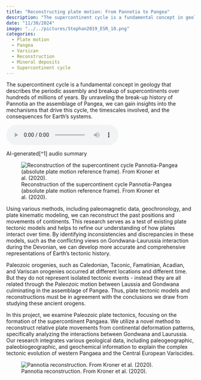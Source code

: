 ```yaml
---
title: "Reconstructing plate motion: From Pannotia to Pangea"
description: "The supercontinent cycle is a fundamental concept in geology that describes the periodic assembly and breakup of supercontinents over hundreds of millions of years. By unraveling the break-up history of Pannotia an the assemblage of Pangea, we can gain insights into the mechanisms that drive this cycle, the timescales involved, and the consequences for Earth's systems."
date: "11/30/2024"
image: "../../pictures/Stephan2019_ESR_10.png"
categories:
  - Plate motion
  - Pangea
  - Varsican
  - Reconstruction
  - Mineral deposits
  - Supercontinent cycle
---
```



::: {.grid}

::: {.g-col-9}
The supercontinent cycle is a fundamental concept in geology that describes the periodic assembly and breakup of supercontinents over hundreds of millions of years. By unraveling the break-up history of Pannotia an the assemblage of Pangea, we can gain insights into the mechanisms that drive this cycle, the timescales involved, and the consequences for Earth's systems.

:::


::: {.g-col-3}
![](../../stuff/Reconstructing plate motion linked to Pangea assemblage.wav)

AI-generated[^1] audio summary
:::

:::


![Reconstruction of the supercontinent cycle Pannotia-Pangea (absolute plate motion reference frame). From Kroner et al. (2020).](../../pictures/Pannotia_Pangea.gif)

Using various methods, including paleomagnetic data, geochronology, and plate kinematic modeling, we can reconstruct the past positions and movements of continents. This research serves as a test of existing plate tectonic models and helps to refine our understanding of how plates interact over time. 
By identifying inconsistencies and discrepancies in these models, such as the conflicting views on Gondwana-Laurussia interaction during the Devonian, we can develop more accurate and comprehensive representations of Earth's tectonic history. 

Paleozoic orogenies, such as Caledonian, Taconic, Famatinian, Acadian, and Variscan orogenies occurred at different locations and different time. But they do not represent isolated tectonic events - instead they are all related through the Paleozoic motion between Laussia and Gondwana culminating in the assemblage of Pangea. Thus, plate tectonic models and reconstructions must be in agreement with the conclusions we draw from studying these ancient orogens.


In this project, we examine Paleozoic plate tectonics, focusing on the formation of the supercontinent Pangaea. We utilize a novel method to reconstruct relative plate movements from continental deformation patterns, specifically analyzing the interactions between Gondwana and Laurussia. Our research integrates various geological data, including paleogeographic, paleobiogeographic, and geochemical information to explain the complex tectonic evolution of western Pangaea and the Central European Variscides. 

![Pannotia reconstruction. From Kroner et al. (2020).](../../pictures/pannotia.PNG)
